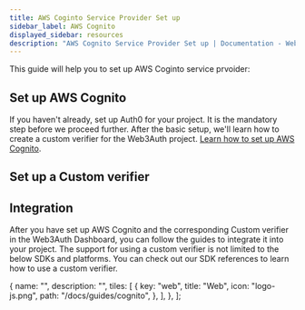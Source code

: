 ```yaml
---
title: AWS Coginto Service Provider Set up
sidebar_label: AWS Cognito
displayed_sidebar: resources
description: "AWS Cognito Service Provider Set up | Documentation - Web3Auth"
---
```



<AuthProviderSetupDescription />
This guide will help you to set up AWS Coginto service prvoider:

## Set up AWS Cognito

If you haven't already, set up Auth0 for your project. It is the mandatory step before we proceed
further. After the basic setup, we'll learn how to create a custom verifier for the Web3Auth
project.
[Learn how to set up AWS Cognito](https://docs.aws.amazon.com/cognito/latest/developerguide/cognito-console).

## Set up a Custom verifier

<SetupAWSCognitoVerifier />

## Integration

After you have set up AWS Cognito and the corresponding Custom verifier in the Web3Auth Dashboard,
you can follow the guides to integrate it into your project. The support for using a custom verifier
is not limited to the below SDKs and platforms. You can check out our SDK references to learn how to
use a custom verifier.

  {
    name: "",
    description: "",
    tiles: [
      {
        key: "web",
        title: "Web",
        icon: "logo-js.png",
        path: "/docs/guides/cognito",
      },
    ],
  },
];

<Tiles tileGroups={CognitoGuides} />
